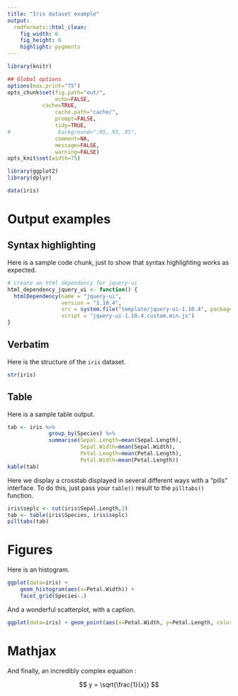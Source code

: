 ```yaml
---
title: "Iris dataset example"
output:
  rmdformats::html_clean:
    fig_width: 6
    fig_height: 6
    highlight: pygments
---
```



```r
library(knitr)

## Global options
options(max.print="75")
opts_chunk$set(fig.path="out/",
               echo=FALSE,
	       cache=TRUE,
               cache.path="cache/",
               prompt=FALSE,
               tidy=TRUE,
#               background=".95,.95,.95",
               comment=NA,
               message=FALSE,
               warning=FALSE)
opts_knit$set(width=75)
```

```r
library(ggplot2)
library(dplyr)

data(iris)
```

# Output examples

## Syntax highlighting

Here is a sample code chunk, just to show that syntax highlighting works as expected.

```r
# create an html dependency for jquery-ui
html_dependency_jquery_ui <- function() {
  htmlDependency(name = "jquery-ui",
                 version = "1.10.4",
                 src = system.file("template/jquery-ui-1.10.4", package="rmdclean"),
                 script = "jquery-ui-1.10.4.custom.min.js")
}
```


## Verbatim

Here is the structure of the `iris` dataset.

```r
str(iris)
```

## Table

Here is a sample table output.

```r
tab <- iris %>%
             group_by(Species) %>%
             summarise(Sepal.Length=mean(Sepal.Length),
                       Sepal.Width=mean(Sepal.Width),
                       Petal.Length=mean(Petal.Length),
                       Petal.Width=mean(Petal.Length))
kable(tab)

```

Here we display a crosstab displayed in several different ways with a "pills"
interface. To do this, just pass your `table()` result to the `pilltabs()`
function.

```r

iris$seplc <- cut(iris$Sepal.Length,3)
tab <- table(iris$Species, iris$seplc)
pilltabs(tab)

```


# Figures

Here is an histogram.

```r
ggplot(data=iris) +
    geom_histogram(aes(x=Petal.Width)) +
    facet_grid(Species~.)

```

And a wonderful scatterplot, with a caption.

```r
ggplot(data=iris) + geom_point(aes(x=Petal.Width, y=Petal.Length, color=Species))
```

# Mathjax

And finally, an incredibly complex equation :

$$ y = \sqrt{\frac{1}{x}} $$
